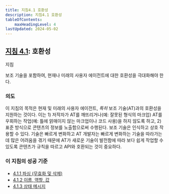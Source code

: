 ```yaml
---
title: 지침4.1 호환성
description: 지침4.1 호환성
tableOfContents:
    maxHeadingLevel: 4
lastUpdated: 2024-05-02
---
```



## [지침 4.1](https://w3.org/TR/WCAG22#compatible): 호환성

지침

보조 기술을 포함하여, 현재나 미래의 사용자 에이전트에 대한 호환성을 극대화해야 한다.

### 의도

이 지침의 목적은 현재 및 미래의 사용자 에이전트, *특히* 보조 기술(AT)과의 호환성을 지원하는 것이다. 이는 1) 저작자가 AT를 깨뜨리거나(예: 잘못된 형식의 마크업) AT를 우회하는 작업(예: 틀에 얽매이지 않는 마크업이나 코드 사용)을 하지 않도록 하고, 2) 표준 방식으로 콘텐츠의 정보를 노출함으로써 수행된다. 보조 기술은 인식하고 상호 작용할 수 있다. 기술은 빠르게 변화하고 AT 개발자는 빠르게 변화하는 기술을 따라가는 데 많은 어려움을 겪기 때문에 AT가 새로운 기술이 발전함에 따라 보다 쉽게 ​​작업할 수 있도록 콘텐츠가 규칙을 따르고 API와 호환되는 것이 중요하다.

### 이 지침의 성공 기준

*   [4.1.1 파싱 (무효화 및 삭제)](parsing)
*   [4.1.2 이름, 역할, 값](name-role-value)
*   [4.1.3 상태 메시지](status-messages)

